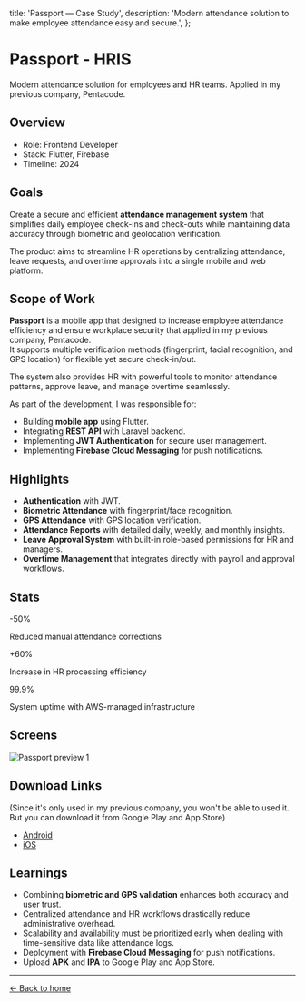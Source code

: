   title: 'Passport — Case Study',
  description: 'Modern attendance solution to make employee attendance easy and secure.',
};


# Passport - HRIS

Modern attendance solution for employees and HR teams. Applied in my previous company, Pentacode.

## Overview

- Role: Frontend Developer
- Stack: Flutter, Firebase 
- Timeline: 2024  

## Goals

Create a secure and efficient **attendance management system** that simplifies daily employee check-ins and check-outs while maintaining data accuracy through biometric and geolocation verification.  

The product aims to streamline HR operations by centralizing attendance, leave requests, and overtime approvals into a single mobile and web platform.

## Scope of Work

**Passport** is a mobile app that designed to increase employee attendance efficiency and ensure workplace security that applied in my previous company, Pentacode.  
It supports multiple verification methods (fingerprint, facial recognition, and GPS location) for flexible yet secure check-in/out.  

The system also provides HR with powerful tools to monitor attendance patterns, approve leave, and manage overtime seamlessly.  

As part of the development, I was responsible for:  
- Building **mobile app** using Flutter.  
- Integrating **REST API** with Laravel backend.
- Implementing **JWT Authentication** for secure user management.
- Implementing **Firebase Cloud Messaging** for push notifications.

## Highlights

- **Authentication** with JWT.  
- **Biometric Attendance** with fingerprint/face recognition.  
- **GPS Attendance** with GPS location verification.  
- **Attendance Reports** with detailed daily, weekly, and monthly insights.  
- **Leave Approval System** with built-in role-based permissions for HR and managers.  
- **Overtime Management** that integrates directly with payroll and approval workflows.  

## Stats

<AnimatedElement animation="stagger">
  <div className="grid grid-cols-2 gap-6 my-4">
    <div className="rounded-md border p-4">
      <AnimatedText as="span" className="block text-2xl font-semibold">-50%</AnimatedText>
      <p className="text-sm text-muted-foreground">Reduced manual attendance corrections</p>
    </div>
    <div className="rounded-md border p-4">
      <AnimatedText as="span" className="block text-2xl font-semibold">+60%</AnimatedText>
      <p className="text-sm text-muted-foreground">Increase in HR processing efficiency</p>
    </div>
  </div>
  <div className="grid grid-cols-2 gap-6">
    <div className="rounded-md border p-4">
      <AnimatedText as="span" className="block text-2xl font-semibold">99.9%</AnimatedText>
      <p className="text-sm text-muted-foreground">System uptime with AWS-managed infrastructure</p>
    </div>
  </div>
</AnimatedElement>

## Screens

<div className="flex flex-col gap-4">
  <AnimatedElement animation="stagger">
    <Image className="w-full" width={1000} height={1000} src="/viz/passport-1.png" alt="Passport preview 1" />
  </AnimatedElement>
</div>

## Download Links

(Since it's only used in my previous company, you won't be able to used it. But you can download it from Google Play and App Store)

- [Android](https://play.google.com/store/apps/details?id=id.pentacode.portal&hl=en)
- [iOS](https://apps.apple.com/id/app/passport/id6478735731)

## Learnings

- Combining **biometric and GPS validation** enhances both accuracy and user trust.  
- Centralized attendance and HR workflows drastically reduce administrative overhead.  
- Scalability and availability must be prioritized early when dealing with time-sensitive data like attendance logs.  
- Deployment with **Firebase Cloud Messaging** for push notifications.
- Upload **APK** and **IPA** to Google Play and App Store.

---

<AnimatedElement animation="fadeIn" delay={0.1} start="top bottom" end="bottom top">
  <a href="/" className="inline-flex items-center text-sm">← Back to home</a>
</AnimatedElement>
